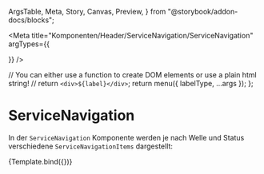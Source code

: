   ArgsTable,
  Meta,
  Story,
  Canvas,
  Preview,
} from "@storybook/addon-docs/blocks";



<Meta
  title="Komponenten/Header/ServiceNavigation/ServiceNavigation"
  argTypes={{
    
  }}
/>

  // You can either use a function to create DOM elements or use a plain html string!
  // return `<div>${label}</div>`;
  return menu({ labelType, ...args });
};

# ServiceNavigation

In der `ServiceNavigation` Komponente werden je nach Welle und Status verschiedene `ServiceNavigationItems` dargestellt:

<Preview withToolbar>
  <Story
    name="Standard"
    args= {JsonData}
  >
    {Template.bind({})}
  </Story>
</Preview>

<ArgsTable story="Standard" />
